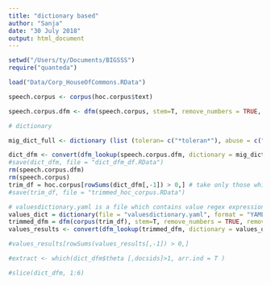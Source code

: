 ```yaml
---
title: "dictionary based"
author: "Sanja"
date: "30 July 2018"
output: html_document
---
```



```r
setwd("/Users/ty/Documents/BIGSSS")
require("quanteda")

load("Data/Corp_HouseOfCommons.RData")

speech.corpus <- corpus(hoc.corpus$text)

speech.corpus.dfm <- dfm(speech.corpus, stem=T, remove_numbers = TRUE, remove_punct = TRUE, remove_symbols = TRUE,  remove = stopwords("en"))
```




```r
# dictionary

mig_dict_full <- dictionary (list (toleran= c("*toleran*"), abuse = c("abuse"), assimil =	c("assimil*"), asylum =	c(	"asylum*"	), avalanche =	c("avalanche"), border	=	c("border"), burqa=	c("burqa"), christian=	c("christian"), citizen=	c("citizen*"), cultur =	c("cultur*"), custom	=	c("custom*"), deport	=	c("deport*"), discriminat=	c("discriminat*"), diversity =	c("diversity"), ethnic	=	c("ethnic*"), extremis	=	c("extremis*"), flood =	c(	"flood"	), foreign=	c("foreign*"),fraud	=	c("fraud"	)	, halal	=	c("halal"	), hallal	=	c("hallal"), headscarf=	c("headscarf"), human=	c	(	"human*"), identitiy= c("identitiy"), illegal=	c("illegal*"), immigr	=	c	("immigr*"), indigenous=	c	("indigenous"),	integrat=	c("integrat*"	), invasion=		c("invasion"	),	irregular=	c(	"irregular"),	islam	=	c("islam*"),	jihad	=	c("jihad*"), migrant=	c("migrant*"),	minaret	=	c	(	"minaret"	), minorit=		c("minorit*"),	mosque	=	c ("mosque"), multicultur =	c("multicultur*"), muslim	= c("muslim"), nation		= c("nation*"),	native	= c("native"), naturalis=	c("naturalis*"), naturaliz=	c("naturaliz*"), permit	= c("permit"),	raci =	c("raci*"),	radical	=	c("radical"),	refug	=	c("refug*"),	refuge	=	c(	"refuge"),	religious =	c("religious"),	reunion	=	c	("reunion"), sharia	=	c ("sharia"	), shari	=	c("shari'a"),	shariah	=	c("shariah"), shelter	=	c("shelter"), temple	=	c(	"temple")	,	terroris =	c("terroris*"), tradition = c("tradition*"), traumatis =	c("traumatis"),	traumatiz =	c("traumatiz*"), unauthorised = c("unauthorised"), unauthorized =	c("unauthorized"), unity	= c("unity"),	veil = c("veil"), xenophob =	c("xenophob*")))

```




```r
dict_dfm <- convert(dfm_lookup(speech.corpus.dfm, dictionary = mig_dict_full), to = "data.frame")
#save(dict_dfm, file = "dict_dfm_df.RData") 
rm(speech.corpus.dfm)
rm(speech.corpus)
trim_df = hoc.corpus[rowSums(dict_dfm[,-1]) > 0,] # take only those which sum to at least 1
#save(trim_df, file = "trimmed_hoc_corpus.RData")

```


```r
# valuesdictionary.yaml is a file which contains value regex expressions
values_dict = dictionary(file = "valuesdictionary.yaml", format = "YAML", sep = ",")
trimmed_dfm = dfm(corpus(trim_df), stem=T, remove_numbers = TRUE, remove_punct = TRUE, remove_symbols = TRUE,  remove = stopwords("en"))
values_results <- convert(dfm_lookup(trimmed_dfm, dictionary = values_dict), to = "data.frame")

#values_results[rowSums(values_results[,-1]) > 0,]

```



```r
#extract <- which(dict_dfm$theta [,docsids]>1, arr.ind = T )

#slice(dict_dfm, 1:6)


```
